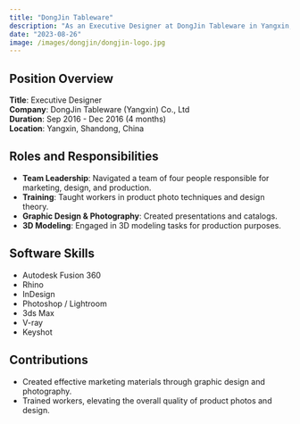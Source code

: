 ---
title: "DongJin Tableware"
description: "As an Executive Designer at DongJin Tableware in Yangxin, Shandong, China, I led a team focused on marketing, design, and production. Specialized in graphic design, 3D modeling, and photography for product presentations and catalogs."
date: "2023-08-26"
image: /images/dongjin/dongjin-logo.jpg
---

## Position Overview

**Title**: Executive Designer  
**Company**: DongJin Tableware (Yangxin) Co., Ltd  
**Duration**: Sep 2016 - Dec 2016 (4 months)  
**Location**: Yangxin, Shandong, China  

## Roles and Responsibilities

- **Team Leadership**: Navigated a team of four people responsible for marketing, design, and production.
- **Training**: Taught workers in product photo techniques and design theory.
- **Graphic Design & Photography**: Created presentations and catalogs.
- **3D Modeling**: Engaged in 3D modeling tasks for production purposes.

## Software Skills

- Autodesk Fusion 360
- Rhino
- InDesign
- Photoshop / Lightroom
- 3ds Max
- V-ray
- Keyshot

## Contributions

- Created effective marketing materials through graphic design and photography.
- Trained workers, elevating the overall quality of product photos and design.
